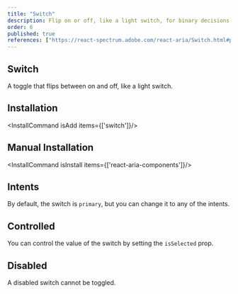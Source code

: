 ```yaml
---
title: "Switch"
description: Flip on or off, like a light switch, for binary decisions that need a simple tap to toggle states.
order: 6
published: true
references: ["https://react-spectrum.adobe.com/react-aria/Switch.html#props"]
---
```


## Switch
A toggle that flips between on and off, like a light switch.
<How toUse="forms/switch-demo" />

## Installation
<InstallCommand isAdd items={['switch']}/>

## Manual Installation

<InstallCommand isInstall items={['react-aria-components']}/>

<SourceCode toShow='switch'/>

## Intents
By default, the switch is `primary`, but you can change it to any of the intents.

<How toUse="forms/switch-variant-demo"/>

## Controlled
You can control the value of the switch by setting the `isSelected` prop.
<How toUse="forms/switch-controlled-demo" />

## Disabled
A disabled switch cannot be toggled.
<How toUse="forms/switch-disabled-demo" disabled />
